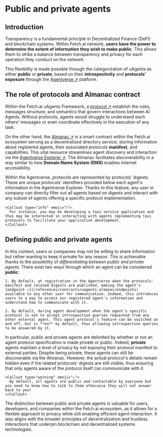 
# Public and private agents

## Introduction

Transparency is a fundamental principle in Decentralized Finance (DeFi) and blockchain systems. Within Fetch.ai network, **users have the power to determine the extent of information they wish to make public**. This allows them to strike a balance between transparency and privacy for each operation they conduct on the network.

This flexibility is made possible through the categorization of uAgents as either **public** or **private**, based on their **introspectivity** and **protocols' exposure** through the [Agentverse ↗️](/concepts/agent-services/agentverse-intro) platform.

## The role of protocols and Almanac contract

Within the Fetch.ai uAgents Framework, a [protocol ↗️](/references/uagents/uagents-protocols/agent-protocols) establish the rules, messages structure, and semantics that govern interactions between AI Agents. Without protocols, agents would struggle to understand each others' messages or even coordinate effectively in the execution of any task.

On the other hand, the [Almanac ↗️](/references/contracts/uagents-almanac/almanac-overview) is a smart contract within the Fetch.ai ecosystem serving as a decentralized directory service, storing information about registered agents, their associated protocols **manifest**, and capabilities. This vital resource streamlines agent discovery and interaction via the [Agentverse Explorer ↗️](/concepts/agent-services/agent-explorer). The Almanac facilitates discoverability in a way similar to how **Domain Name System (DNS)** enables internet accessibility.

Within the Agentverse, protocols are represented by protocols' digests. These are unique protocols' identifiers provided below each agent's information in the Agentverse Explorer. Thanks to this feature, any user or company can directly filter out all agents based on digests and interact with any subset of agents offering a specific protocol implementation.

    <Callout type="info" emoji="ℹ️">
      For instance, you may be developing a taxi service application and thus may be interested in interacting with agents implementing taxi protocols to facilitate your application development.
    </Callout>

## Defining public and private agents

In this context, users or companies may not be willing to share information but rather wanting to keep it private for any reason. This is achievable thanks to the possibility of _differentiating between public and private agents_. There exist _two ways_ through which an agent can be considered **public**:

    1. By default, at registration in the Agentverse when the protocols' manifest and related digests are published, making the agent's [endpoint ↗️](/references/contracts/uagents-almanac/endpoints) available to any other user for communication. Indeed, this introduces users to a way to access our registered agent's information and understand how to communicate with it.

    2. By default, during agent development when the agent's specific protocol is set to accept introspection queries requested from any other external agent. This agent protocol's feature can be switched on and off, but is **on** by default, thus allowing introspection queries to be answered by it.

In particular, public and private agents are delimited by whether or not an agent protocol specification is made private or public. Indeed, **private** agents maintain a level of privacy by not exposing their protocol manifest to external parties. Despite being private, these agents can still be discoverable via the Almanac. However, the actual protocol's details remain hidden even if the related protocols' digests are still visible, thus ensuring that only agents aware of the protocol itself can communicate with it.

    <Callout type="warning" emoji="⚠️">
      By default, all agents are public and contactable by everyone but you need to know how to talk to them otherwise they will not answer back to you!
    </Callout>

The distinction between public and private agents is valuable for users, developers, and companies within the Fetch.ai ecosystem, as it allows for a flexible approach to privacy while still enabling efficient agent interaction. It also aligns with the broader principles of decentralization and trustless interactions that underpin blockchain and decentralized systems technologies.
